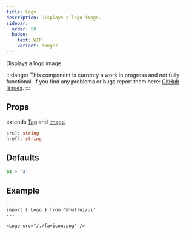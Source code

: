 ```yaml
---
title: Logo
description: Displays a logo image.
sidebar: 
  order: 50
  badge:
    text: WIP
    variant: danger
---
```


Displays a logo image.

:::danger
This component is currenty a work in progress and not fully functional. 
If you find any problems or bugs report them here: [GitHub Issues](https://github.com/fullui/ui/issues).
:::

## Props
extends [Tag](/utility/tag) and [Image](/components/image).
```ts
src?: string
href?: string
```

## Defaults
```ts
as = 'a'
```

## Example

```astro live
---
import { Logo } from '@fullui/ui'
---

<Logo src="/./favicon.png" />
```